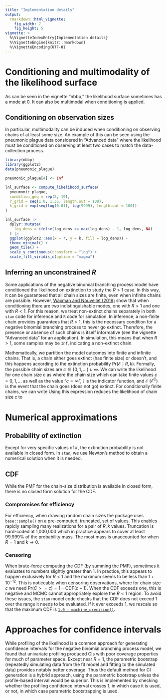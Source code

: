 ```yaml
---
title: "Implementation details"
output:
  rmarkdown::html_vignette:
    fig_width: 7
    fig_height: 5
vignette: >
  %\VignetteIndexEntry{Implementation details}
  %\VignetteEngine{knitr::rmarkdown}
  %\VignetteEncoding{UTF-8}
---
```


# Conditioning and multimodality of the likelihood surface

As can be seen in the vignette "nbbp," the likelihood surface sometimes has a mode at 0.
It can also be multimodal when conditioning is applied.

## Conditioning on observation sizes

In particular, multimodality can be induced when conditioning on observing chains of at least some size.
An example of this can be seen using the pneumonic plague data considered in "Advanced data" where the likelihood must be conditioned on observing at least two cases to match the data-collection process.

```r
library(nbbp)
library(ggplot2)
data(pneumonic_plague)

pneumonic_plague[4] <- Inf

lnl_surface <- compute_likelihood_surface(
  pneumonic_plague,
  condition_geq = rep(2, 19),
  r_grid = seq(1.0, 1.35, length.out = 100),
  k_grid = exp(seq(log(0.01), log(9999), length.out = 100))
)

lnl_surface |>
  dplyr::mutate(
    log_dens = ifelse(log_dens >= max(log_dens) - 1, log_dens, NA)
  ) |>
  ggplot(ggplot2::aes(x = r, y = k, fill = log_dens)) +
  theme_minimal() +
  geom_tile() +
  scale_y_continuous(transform = "log") +
  scale_fill_viridis_c(option = "magma")
```

## Inferring an unconstrained $R$

Some applications of the negative binomial branching process model have conditioned the likelihood on extinction to study the $R > 1$ case.
In this way, it can be guaranteed that all chain sizes are finite, even when infinite chains are possible.
However, [Waxman and Nouvellet (2019)](https://doi.org/10.1016/j.jtbi.2019.01.033) show that when conditioning there are two indistinguishable modes, one with $R > 1$ and one with $R < 1$.
For this reason, we treat non-extinct chains separately in both `stan` code for inference and `R` code for simulation.
In inference, a non-finite chain provides guarantees that $R > 1$, this is the necessary condition for a negative binomial branching process to never go extinct.
Therefore, the presence or absence of such chains is itself informative (see the vignette "Advanced data" for an application).
In simulation, this means that when $R > 1$, some samples may be `Inf`, indicating a non-extinct chain.

Mathematically, we partition the model outcomes into finite and infinite chains.
That is, a chain either goes extinct (has finite size) or doesn't, and this happens according to the extinction probability $\text{Pr}(\mathcal{E} \mid R, k)$.
Formally, the possible chain sizes are $c \in \{0, 1, \dots\} \cup \infty$.
We can write the likelihood for one chain size $c$ as
\begin{equation}
\text{Pr}(c \mid R, k) = \mathbb{I}(c \in \{0, 1, \dots\}) \left[ \text{Pr}(c \mid R, k, \mathcal{E}) \text{Pr}(\mathcal{E} \mid R, k) \right] + \mathbb{I}(c \in \{\infty\}) \left[ 1.0 - \text{Pr}(\mathcal{E} \mid R, k) \right]
\end{equation}
where the chain size which can take finite values $c = 0, 1, \dots$ as well as the value "$c = \infty$", $\mathbb{I}$ is the indicator function, and $\mathcal{E}$ ($\mathcal{E}^{\text{C}}$) is the event that the chain goes (does not go) extinct.
For conditionally finite chains, we can write
\begin{equation}
\text{Pr}(c \mid R, k, \mathcal{E}) = {\text{Pr}(c, \mathcal{E} \mid R, k) \over \text{Pr}(\mathcal{E} \mid R, k)}  = {\text{Pr}(c \mid R, k) \over \text{Pr}(\mathcal{E} \mid R, k)}.
\end{equation}
Using this expression reduces the likelihood of chain size $c$ to
\begin{equation}
\text{Pr}(c \mid R, k) = \mathbb{I}(c \in \{0, 1, \dots\} ) \left[\text{Pr}(c \mid R, k) \right] + \mathbb{I}(c \in \{\infty\}) \left[ 1.0 - \text{Pr}(\mathcal{E} \mid R, k) \right].
\end{equation}

# Numerical approximations

## Probability of extinction

Except for very specific values of $k$, the extinction probability is not available in closed form.
In `stan`, we use Newton's method to obtain a numerical solution when it is needed.

## CDF

While the PMF for the chain-size distribution is available in closed form, there is no closed form solution for the CDF.

### Compromises for efficiency

For efficiency, when drawing random chain sizes the package uses `base::sample()` on a pre-computed, truncated, set of values.
This enables rapidly sampling many realizations for a pair of $R, k$ values.
Truncation is hard-coded at 1,000,000 which in practice appears to cover at least 99.999\% of the probability mass.
The most mass is unaccounted for when $R = 1$ and $k \to 0$.

### Censoring

When brute-force computing the CDF (by summing the PMF), sometimes it evaluates to numbers slightly greater than 1.
In practice, this appears to happen exclusively for $R < 1$ and the maximum seems to be less than $1 + 10^{-12}$.
This is noticeable when censoring observations, where for chain size $c$ we need $\text{Pr}(C >= c) = 1 - \text{CDF}(c - 1)$.
When the CDF exceeds one, this is negative and MCMC cannot appropriately explore the $R < 1$ region.
To avoid these issues, the `stan` model code checks that the CDF does not exceed 1 over the range it needs to be evaluated.
If it ever exceeds 1, we rescale so that the maximum CDF is [`1.0 - machine_precision()`](https://mc-stan.org/docs/stan-users-guide/floating-point.html).

# Approaches for confidence intervals

While profiling of the likelihood is a common approach for generating confidence intervals for the negative binomial branching process model, we found that univariate profiling produced CIs with poor coverage properties for much of parameter space.
Except near $R = 1$, the parametric bootstrap (repeatedly simulating data from the fit model and fitting to the simulated data) provides notably better coverage.
Thus the default method for CI generation is a hybrid approach, using the parametric bootstrap unless the profile-based interval would be superior.
This is implemented by checking whether the profiling confidence interval crosses 1, in which case it is used, or not, in which case parametric bootstrapping is used.
